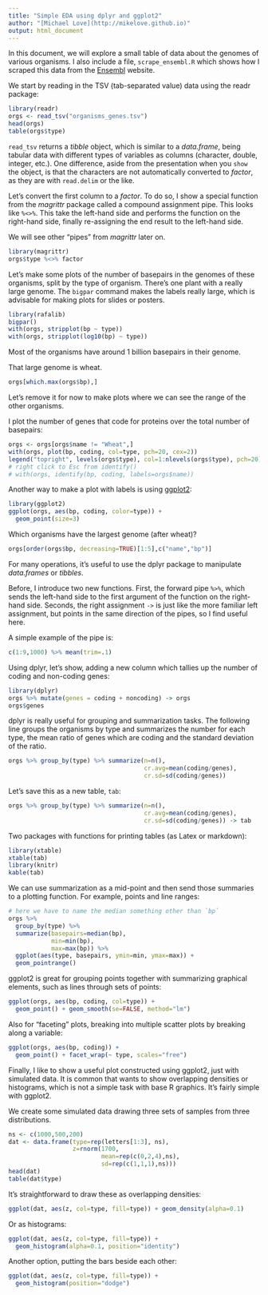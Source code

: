 ```yaml
---
title: "Simple EDA using dplyr and ggplot2"
author: "[Michael Love](http://mikelove.github.io)"
output: html_document
---
```


In this document, we will explore a small table of data about
the genomes of various organisms. I also include a file, 
`scrape_ensembl.R` which shows how I scraped this data
from the [Ensembl](http://ensembl.org) website.

We start by reading in the TSV (tab-separated value) data
using the readr package:

```r
library(readr)
orgs <- read_tsv("organisms_genes.tsv")
head(orgs)
table(orgs$type)
```

`read_tsv` returns a *tibble* object, which is similar to a
*data.frame*, being tabular data with different types of variables
as columns (character, double, integer, etc.). One difference, aside
from the presentation when you `show` the object, is that the
characters are not automatically converted to *factor*, as they are
with `read.delim` or the like.

Let's convert the first column to a *factor*. To do so, I show a
special function from the *magrittr* package called a compound
assignment pipe. This looks like `%<>%`. This take the left-hand side
and performs the function on the right-hand side, finally re-assigning
the end result to the left-hand side. 

We will see other "pipes" from *magrittr* later on.

```r
library(magrittr)
orgs$type %<>% factor
```

Let's make some plots of the number of basepairs in the genomes of
these organisms, split by the type of organism. There's one plant with
a really large genome. The `bigpar` command makes the labels really
large, which is advisable for making plots for slides or posters.

```r
library(rafalib)
bigpar()
with(orgs, stripplot(bp ~ type))
with(orgs, stripplot(log10(bp) ~ type))
```

Most of the organisms have around 1 billion basepairs in their genome.

That large genome is wheat.

```r
orgs[which.max(orgs$bp),]
```

Let's remove it for now to make plots where we can see the range of
the other organisms.

I plot the number of genes that code for proteins over the total
number of basepairs:

```r
orgs <- orgs[orgs$name != "Wheat",]
with(orgs, plot(bp, coding, col=type, pch=20, cex=2))
legend("topright", levels(orgs$type), col=1:nlevels(orgs$type), pch=20)
# right click to Esc from identify()
# with(orgs, identify(bp, coding, labels=orgs$name)) 
```

Another way to make a plot with labels is using 
[ggplot2](http://ggplot2.tidyverse.org/reference/):

```r
library(ggplot2)
ggplot(orgs, aes(bp, coding, color=type)) +
  geom_point(size=3)
```

Which organisms have the largest genome (after wheat)?

```r
orgs[order(orgs$bp, decreasing=TRUE)[1:5],c("name","bp")]
```

For many operations, it's useful to use the dplyr package to
manipulate *data.frames* or *tibbles*. 

Before, I introduce two new functions.  First, the forward pipe
`%>%`, which sends the left-hand side to the first argument of the
function on the right-hand side. Seconds, the right assignment `->` is
just like the more familiar left assignment, but points in the same
direction of the pipes, so I find useful here.

A simple example of the pipe is:

```r
c(1:9,1000) %>% mean(trim=.1)
```

Using dplyr, let's show, adding a new column
which tallies up the number of coding and non-coding genes:

```r
library(dplyr)
orgs %>% mutate(genes = coding + noncoding) -> orgs
orgs$genes
```

dplyr is really useful for grouping and summarization tasks. The
following line groups the organisms by type and summarizes the number
for each type, the mean ratio of genes which are coding and the
standard deviation of the ratio.

```r
orgs %>% group_by(type) %>% summarize(n=n(),
                                      cr.avg=mean(coding/genes),
                                      cr.sd=sd(coding/genes))
```

Let's save this as a new table, `tab`:

```r
orgs %>% group_by(type) %>% summarize(n=n(),
                                      cr.avg=mean(coding/genes),
                                      cr.sd=sd(coding/genes)) -> tab
```

Two packages with functions for printing tables (as Latex or
markdown):

```r
library(xtable)
xtable(tab)
library(knitr)
kable(tab)
```

We can use summarization as a mid-point and then send those summaries
to a plotting function. For example, points and line ranges:

```r
# here we have to name the median something other than `bp`
orgs %>%
  group_by(type) %>%
  summarize(basepairs=median(bp),
            min=min(bp),
            max=max(bp)) %>%
  ggplot(aes(type, basepairs, ymin=min, ymax=max)) +
  geom_pointrange()
```

ggplot2 is great for grouping points together with summarizing
graphical elements, such as lines through sets of points:

```r
ggplot(orgs, aes(bp, coding, col=type)) +
  geom_point() + geom_smooth(se=FALSE, method="lm")
```

Also for "faceting" plots, breaking into multiple scatter plots by
breaking along a variable:

```r
ggplot(orgs, aes(bp, coding)) +
  geom_point() + facet_wrap(~ type, scales="free")
```

Finally, I like to show a useful plot constructed using ggplot2, just
with simulated data. It is common that wants to show overlapping
densities or histograms, which is not a simple task with base R
graphics. It's fairly simple with ggplot2.

We create some simulated data drawing three sets of samples from three
distributions. 

```r
ns <- c(1000,500,200)
dat <- data.frame(type=rep(letters[1:3], ns),
                  z=rnorm(1700,
                          mean=rep(c(0,2,4),ns),
                          sd=rep(c(1,1,1),ns)))
head(dat)
table(dat$type)
```

It's straightforward to draw these as overlapping densities:

```r
ggplot(dat, aes(z, col=type, fill=type)) + geom_density(alpha=0.1)
```

Or as histograms:

```r
ggplot(dat, aes(z, col=type, fill=type)) +
  geom_histogram(alpha=0.1, position="identity")
```

Another option, putting the bars beside each other:

```r
ggplot(dat, aes(z, col=type, fill=type)) +
  geom_histogram(position="dodge")
```
